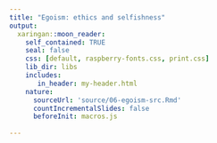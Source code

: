 ```yaml
---
title: "Egoism: ethics and selfishness"
output:
  xaringan::moon_reader:
    self_contained: TRUE
    seal: false
    css: [default, raspberry-fonts.css, print.css]
    lib_dir: libs
    includes:
       in_header: my-header.html
    nature:
      sourceUrl: 'source/06-egoism-src.Rmd'
      countIncrementalSlides: false
      beforeInit: macros.js
      
---
```

